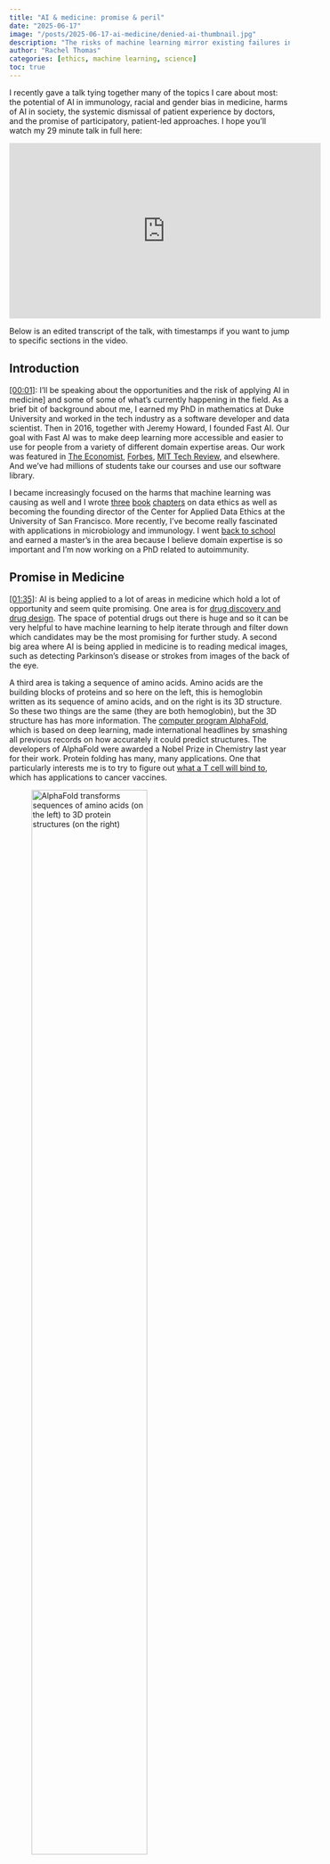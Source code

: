 ---
title: "AI & medicine: promise & peril"
date: "2025-06-17"
image: "/posts/2025-06-17-ai-medicine/denied-ai-thumbnail.jpg"
description: "The risks of machine learning mirror existing failures in the medical system."
author: "Rachel Thomas"
categories: [ethics, machine learning, science]
toc: true
---

I recently gave a talk tying together many of the topics I care about most: the potential of AI in immunology, racial and gender bias in medicine, harms of AI in society, the systemic dismissal of patient experience by doctors, and the promise of participatory, patient-led approaches.  I hope you'll watch my 29 minute talk in full here:

<center>
<iframe width="560" height="315" src="https://www.youtube.com/embed/Stg2UfsGALY?si=zn0fa0Kz3IDB9rqy" title="YouTube video player" frameborder="0" allow="accelerometer; autoplay; clipboard-write; encrypted-media; gyroscope; picture-in-picture; web-share" referrerpolicy="strict-origin-when-cross-origin" allowfullscreen></iframe>
</center>

Below is an edited transcript of the talk, with timestamps if you want to jump to specific sections in the video.

## Introduction

[\[00:01\]](https://www.youtube.com/watch?v=Stg2UfsGALY&t=0s): I'll be speaking about the opportunities and the risk of applying AI in medicine] and some of some of what's currently happening in the field. As a brief bit of background about me, I earned my PhD in mathematics at Duke University and worked in the tech industry as a software developer and data scientist. Then in 2016, together with Jeremy Howard, I founded Fast AI. Our goal with Fast AI was to make deep learning more accessible and easier to use for people from a variety of different domain expertise areas. Our work was featured in [The Economist](https://www.economist.com/business/2018/10/27/new-schemes-teach-the-masses-to-build-ai), [Forbes](https://www.forbes.com/sites/mariyayao/2017/04/10/why-we-need-to-democratize-ai-machine-learning-education/), [MIT Tech Review](https://www.technologyreview.com/2018/08/10/141098/small-team-of-ai-coders-beats-googles-code/), and elsewhere. And we've had millions of students take our courses and use our software library.

I became increasingly focused on the harms that machine learning was causing as well and I wrote [three](https://www.bostonreview.net/product/redesigning-ai-spring-2021/) [book](https://www.amazon.com/Deep-Learning-Coders-fastai-PyTorch/dp/1492045527) [chapters](https://www.oreilly.com/library/view/97-things-about/9781492072652/) on data ethics as well as becoming the founding director of the Center for Applied Data Ethics at the University of San Francisco. More recently, I've become really fascinated with applications in microbiology and immunology. I went [back to school](https://rachel.fast.ai/posts/2023-02-07-school-immunology/) and earned a master's in the area because I believe domain expertise is so important and I'm now working on a PhD related to autoimmunity.

## Promise in Medicine

[\[01:35\]](https://www.youtube.com/watch?v=Stg2UfsGALY&t=94s): AI is being applied to a lot of areas in medicine which hold a lot of opportunity and seem quite promising. One area is for [drug discovery and drug design](https://rachel.fast.ai/posts/2024-04-03-ai-antibiotics/). The space of potential drugs out there is huge and so it can be very helpful to have machine learning to help iterate through and filter down which candidates may be the most promising for further study. A second big area where AI is being applied in medicine is to reading medical images, such as detecting Parkinson's disease or strokes from images of the back of the eye. 

A third area is taking a sequence of amino acids. Amino acids are the building blocks of proteins and so here on the left, this is hemoglobin written as its sequence of amino acids, and on the right is its 3D structure. So these two things are the same (they are both hemoglobin), but the 3D structure has has more information. The [computer program AlphaFold](https://www.youtube.com/watch?v=pB0RxG1NdtA&list=PLtmWHNX-gukLirebdPH8lla41SS78kjLD&index=5), which is based on deep learning, made international headlines by smashing all previous records on how accurately it could predict structures. The developers of AlphaFold were awarded a Nobel Prize in Chemistry last year for their work. Protein folding has many, many applications. One that particularly interests me is to try to figure out [what a T cell will bind to](https://rachel.fast.ai/posts/2024-07-09-t-cells/), which has applications to cancer vaccines. 

![AlphaFold transforms sequences of amino acids (on the left) to 3D protein structures (on the right)](hemoglobin.gif){width=70%}

## What is Machine Learning?

[\[04:18\]](https://www.youtube.com/watch?v=Stg2UfsGALY&t=257s): Let me step back for a moment. I have shared some areas that are quite promising to think about of AI and medicine. But what what is AI? What is machine learning? AI is a pretty pretty wide umbrella, and I'm going to focus on deep learning, which is a subfield of machine learning. Let's go all the way back to the 1950s, when IBM researcher Arthur Samuel coined the term machine learning. 

A rules-based approach, which is not using machine learning, involves handcrafting relevant rules. And if you didn't want to use machine learning, you could teach a computer to play checkers by programming the rules of checkers into the computer. Arthur Samuel had a different idea, which is that he didn't want to **teach a computer to play checkers**, he wanted to **teach a computer to *learn* to play checkers** from previous data. [Arthur wrote](https://ieeexplore.ieee.org/document/5392560) that instead of specifying in "minute and exact detail" what a computer can do, that he would rather have it learn from data. To apply this to this problem I mentioned earlier of protein folding, rules-based approaches often had scores about hydrogen bonds or different biochemical properties that are that are well known, whereas approaches such as AlphaFold rely on previous protein structures. 

![Arthur Samuel coined the term "machine learning" in 1959.  Image: IBM Watson Media](samuel.jpg){width=70%}

Machine learning algorithms LEARN to match inputs to outputs. And so for this reason, it's very important to think about what your inputs are and what your outputs are. This is crucial. A lot depends on the input data. I want you all to keep this in mind when people are trying to sell you something because there's a lot of snake oil out there, as well as often people may overhype discoveries, so you need to really think about the nature and quality of the input data and if what's being claimed is even plausible.

Another key moment in the history of machine learning and of deep learning in particular comes from the late 1980s when Yann LeCun and a team developed a deep learning algorithm for the US Postal Service. Deep learning refers to multi-layered neural networks, a family of algorithms, and it involves a lot of matrix math. They used this algorithm to identify handwritten zip codes because the US Postal Service wanted a computer program that could sort letters. It is very useful to automatically sort letters by zip code. However, people have messy handwriting and tere are a bunch of different ways you can write each digit. Yann LeCun used multi-layered neural networks or deep learning to do this. And now when we hear about breakthroughs in AI in the news, typically they're using deep learning.

## Why now?

[\[07:35\]](https://www.youtube.com/watch?v=Stg2UfsGALY&t=453s): And so even though this dates back decades, it's really only since 2012 that we've reached this popular moment in deep learning where it's being applied much more broadly. It's achieving unprecedented success on a number a number of tasks. And there are three key components of why this is happening now:

1. One is the existence of large enough data sets to train these algorithms. ImageNet is a key example of a data set of images that was curated for a competition. 
2. Compute power, in the form of GPUs. GPU stands for graphic graphics processing unit and it's what's used to render video games. The video gaming industry really pushed the computer development along that has been useful for deep learning as well because it's the same same types of calculations.
3. Algorithmic advances have made it more feasible to to train and use deep learning. Pictured below is the algorithm behind AlexNet, which won the 2012 ImageNet competition. 

![Three key ingredients to the deep learning revolution: GPUs, large datasets, and algorithmic advances](why-now.jpg){width=70%}

I was living in San Francisco in 2012 and saw that this seemed like a very promising and exciting area. However, there were a lot of barriers to entry at the time. You had to have done your PhD with a small handful of advisors and a lot of the practical knowledge was not being written down. People would publish theoretical math papers based on it, but it was hard to hard to learn practical details to implement it for yourself if you were outside a few elite institutions.

## fast.ai

[\[09:33\]](https://youtu.be/Stg2UfsGALY?si=Ey1SkG04yyksU5Mb&t=552): So in 2016, Jeremy Howard and I started Fast AI to try to address this problem. We really wanted to get experts from all sorts of domains able to use this technology and to focus on the practical side of how to implement this in code. Most people that took our course, I'll sometimes refer to them as students, but they were working professionals doing this in their part-time, wanting to apply deep learning to the field they were already working in or to pivot their careers. Many went on to get jobs at top top tech companies, to start their own startups, or to work in research. There are a wide range of applications and a wide range of different fields where they've applied deep learning.

Our focus was quite unusual in that we were interested in people with limited resources, which is most of the world. The focus of big tech companies is often on experiments that cost $50 million worth of computer time, which almost nobody can do. We were interested in what you can do if you have very little compute power and limited resources and are working in unusual domains that are outside the focus of the the tech industry. This can actually be an advantage. [Resource constraints can drive creativity](https://www.fast.ai/posts/2018-04-30-dawnbench-fastai.html).

In fact, in 2018 a team of Fast AI students beat teams from Google and Intel that had access to way more resources than we did. And the reason behind this is that our constraints forced more creative solutions. I think there's often a misconception of if you're trying to do something that's more accessible or reaching people from non-traditional backgrounds that it must be watered down or that it's not state-of-the-art. This win of Fast AI over Google and Intel in a competition hosted by Stanford was covered in the [MIT Tech Review](https://www.technologyreview.com/2018/08/10/141098/small-team-of-ai-coders-beats-googles-code/) and [The Verge](https://www.theverge.com/2018/5/7/17316010/fast-ai-speed-test-stanford-dawnbench-google-intel). I'm really proud of our students for that. And I love the idea of getting people from different domains using deep learning because you know about problems that nobody else knows about. And that's that's really important.

![News coverage of fast.ai's win](dawnbench.jpg){width=75%}

A question I have been asked many times over the years is, "isn't this dangerous to make AI accessible to more people?" or "Don't you worry about it falling into the wrong hands?" And while it's not implicit in these questions, there's often an assumption that as long as only billion-dollar elite corporations have access to this, we'll all be safe, that these are the more ethical stewards of this technology. And I really disagree with that. In fact, I think it's quite dangerous to have a very homogeneous and elite group in the tech industry creating creating things that impact the entire world. Having greater diversity and more backgrounds is important and very powerful.

## ML centralizes power

[\[13:39\]](https://www.youtube.com/watch?v=Stg2UfsGALY&t=816s): That said, there is a lot that can and is going wrong, and people that are being harmed. And in many cases these harms can be caused by people from from elite companies or institutions. I spent many years studying and writing about the harms, looking at different case studies, and seeing patterns of key risks in machine learning. A lot of harms fall under this property that machine learning often has the effect of centralizing power. And it does this in several ways.

One is that it can be used at massive scale and cheaply. And that's often the appeal; it can be used for for cost cutting endeavors, but those often involve a centralization of power. It's often implemented with no system for recourse and no way to identify or correct mistakes. It's adding another node of complexity to systems which can be used to evade responsibility. I'll give examples of all of these in a moment. As systems become more complex, there's another finger to point to and say, "well, it's the algorithm's fault", which then if nobody feels responsible that doesn't lead to to systems with good outcomes. It can create feedback loops where it causes an outcome and then amplifies it. I'll speak about that in more detail in a moment. Sometimes people will say, "yes, machine learning is biased, but so are humans". But there are published cases where machine learning amplifies biases from humans making them even larger.

## Real world harms

[\[15:34\]](https://www.youtube.com/watch?v=Stg2UfsGALY&t=934s): A case study that I return to often comes from [an algorithm that's used in many US states](https://www.theverge.com/2018/3/21/17144260/healthcare-medicaid-algorithm-arkansas-cerebral-palsy) to determine home healthcare benefits. And when it was implemented in one state, there was a bug in the code. This software error incorrectly cut care for people with cerebral palsy. And so people like this woman, [Tammy Dobs, who's featured here](https://www.youtube.com/watch?v=Stg2UfsGALY&t=964s), had drastic and devastating cuts in her care that really impacted her quality of life to suddenly lose this care. And she she was given no explanation. She was like, "Why has this happened?" And they're just like, "Well, that's what that's what the algorithm said."  Although she didn't just need an explanatio, what she needed was actionable recourse. She needed a way to get this reverted and to receive her care again.

Eventually there was a lengthy court case and they discover the software bug. The patients got their care reinstated. But that is that is not an ideal process at all that they had to go all this time without care. This is actually a common issue: systems are implemented with no way to identify and address mistakes. I also want to point out that it was patients with cerebral palsy who noticed the air first. And that the people who are directly impacted noticed the error and they had no way to surface that information to anyone that would listen. More recently, there has been investigations into how [Medicare Advantage is using AI algorithms](https://www.statnews.com/2023/03/13/medicare-advantage-plans-denial-artificial-intelligence/) to cut needed care.

![STAT news coverage of how Medicare Advantage uses AI to deny needed care](denied-by-ai.jpg){width=70%}

This is not unique to the US. I live in Australia and we have had a scandal with Robodebt. This software was implemented by the government to determine if people had been overpaid welfare benefits and then automatically issue them debts that they had to pay back. And the way Robodebt was implemented was later found to be unlawful and used incorrect calculations. It was also set up where the burden of proof was almost impossibly high of what people needed to try to appeal. This ruined lives, including [leading to suicides](https://www.theguardian.com/australia-news/2023/feb/20/platitudes-and-false-words-mother-of-robodebt-victim-who-took-own-life-tells-inquiry-of-government-stonewalling). Robodebt happened at a massive scale. The Australian government went from issuing 20,000 debts per year to 20,000 debts per week. That's a [50x scale up](https://www.theguardian.com/australia-news/2020/may/29/robodebt-government-to-repay-470000-unlawful-centrelink-debts-worth-721m). There are also a lot of examples from across the EU as well. Human Rights Watch has written a thorough report on this, [How the EU’s Flawed Artificial Intelligence Regulation Endangers the Social Safety Net](https://www.hrw.org/news/2021/11/10/how-eus-flawed-artificial-intelligence-regulation-endangers-social-safety-net).

## Feedback Loops

[\[19:28\]](https://www.youtube.com/watch?v=Stg2UfsGALY&t=1168s): Feedback loops are another mechanism of centralization of power. Police departments use software to recommend how many police officers they should send to different neighborhoods of you know, we think there's going to be more crime in X neighborhood and less crime in Y neighborhood, so let's send more police to X. **However, algorithms don't just make predictions, they help determine outcomes.** And if you send more police to a neighborhood, they are likely to make more arrests in that neighborhood than a neighborhood where there are no police. That data gets fed back into the algorithm. And so the algorithm might say, "Wow, you're making a lot of arrests in neighborhood X. Send even more police there." And you start [creating outcomes and and amplifying them into runaway loops](https://proceedings.mlr.press/v81/ensign18a.html).

This same dynamic of feedback loops shows up in recommendation systems. YouTube recommends videos for you that will often start autoplaying. The YouTube algorithm learned that showing people conspiracy theories often gets them to [watch even more conspiracy theories](https://www.wired.com/story/the-toxic-potential-of-youtubes-feedback-loop/). "Wow, you liked this conspiracy theory. Here's some more!" Because if people get hooked on conspiracy theories, they want to watch more. And this is true of many recommendation systems across different social media platforms and media platforms.

![Algorithms don't just make predictions; they determine and amplify outcomes](feedback-loop.jpg){width=70%}

To recap, we've seen this centralizing effect. Machine learning centralizes power because it can:

- be used at massive scale, cheaply
- be implemented with no system for recourse & no way to identify mistakes
- be used to evade responsibility
- create feedback loops 
- amplify, not just encode, bias

The risks of machine learning mirror existing shortcomings in medical system. Disempowerment is already a problem in medicine, and I really worry about how AI could make it worse. And so stepping stepping away from the machine learning for a moment, I want to talk about how how this problem shows up in medicine.

## Failures of the Medical System

[\[22:01\]](https://www.youtube.com/watch?v=Stg2UfsGALY&t=1321s): Dr. Ilene Ruhoy is a neurologist. She's an MD PhD and she developed a 7 cm brain tumor. She was experiencing a variety of disturbing neurological symptoms. She knew something was wrong, but when she went to the doctor, and she went to multiple doctors, [she recounts](https://www.washingtonpost.com/wellness/interactive/2022/women-pain-gender-bias-doctors/), "I was told I knew too much, that I was working too hard, that I was stressed out, that I was anxious." They were dismissing her symptoms. And this went on for months. Eventually, eventually she did get the MRI, although her tumor was likely much larger at that point than if it had been diagnosed earlier, and got got rushed into emergency surgery. However, this is not not a one-off case.

![Gender and racial bias in medicine is well-documented across a range of diseases](bias-studies.jpg){width=70%}

There are studies on this. Almost [1 in 3 patients with brain tumors](https://www.bbc.com/future/article/20180523-how-gender-bias-affects-your-healthcare) had to visit doctors at least five times before they received an accurate diagnosis. It can be exciting to hear about AI that can can read MRIs accurately, but that's not going to help patients whose doctors won't take their symptoms seriously enough to order an MRI in the first place. This is not unique to brain tumors. Gender and racial bias are common in medicine. This is well documented and impacts everything from cancer diagnosis delays to how much pain medication is given. As I said before, machine learning is all about matching input data to outputs. Keep in mind this [input data is very much going to be shaped](https://www.bostonreview.net/articles/rachel-thomas-medicines-machine-learning-problem/) by the patients who are misdiagnosed, the patients who were incorrectly dismissed or didn't have their symptoms taken seriously.

## A Deeper Problem than Bias

[\[24:06\]](https://www.youtube.com/watch?v=Stg2UfsGALY&t=1446s): I believe that the problem is actually much deeper than bias. And bias is huge, but fundamentally, we're talking about the relationship between [patient expertise and medical authority](https://academic.oup.com/jmp/article-abstract/49/1/58/7329090?redirectedFrom=fulltext) here. Knowledge is often seen as a one directional flow from doctor to patient, without recognition of patient knowledge.  The forms that patient expertise take can really vary. Patient expertise can be an umbrella term to include everything from the lived experience of knowing what is going on in your body to also including the patients that are out there reading lots of medical papers and keeping up on the literature. There are patients that are even publishing medical medical papers. And I'll give a few examples of that in a moment. A lot of this comes back to the question of whose expertise was or wasn't included in the design and construction of these these systems. And this is an issue in machine learning as well, even for non-medical applications, about whose expertise is not included.  Machine learning systems can [fail catastrophically](https://research.google/pubs/everyone-wants-to-do-the-model-work-not-the-data-work-data-cascades-in-high-stakes-ai/) when expertise from those closest to the problem is not included.

![Whose expertise wasn't included?](whose-expertise-2.jpg){width=70%}

## A Path Forward

[\[25:37\]](https://www.youtube.com/watch?v=Stg2UfsGALY&t=1537s): I want to end with some examples that give me hope. One of the best events I've attended in the past several years was the [Participatory Approaches to Machine Learning workshop from ICML 2020](https://participatoryml.github.io/). It is all online, so you can access the talks and papers. The organizers of this workshop were interested in seeking more cooperative, more democratic, more participatory approaches for how machine learning systems can can be designed and operated. We really need to consider how all stakeholders, including the people who will be most impacted, can and should be involved in in the creation and running of ML systems.

Pratyusha Kalluri, who's an AI researcher, wrote an excellent article titled, "[Don't ask if AI is good or fair. Ask how it shifts power](https://www.nature.com/articles/d41586-020-02003-2)." Who is going to have more or less power after after particular AI systems are implemented? That's what really poses poses a risk for exploitation.

On the medical side, something that really gives me hope is to see efforts of patient-led research. Here is a neat paper that came out just six months ago, where the author of the paper has long COVID and she also has a doctorate in pharmacology. She surveyed [4,000 patients about over 150 different treatments](https://www.medrxiv.org/content/10.1101/2024.11.27.24317656v1.full-text) that they've tried, and together with her co-authors did clustering of different subtypes of symptoms. She brought a deep knowledge that comes from being an informed and active patient that is plugged into patient communities. I love to see this type of research. There's also a [Patient-Led Research Collaborative](https://patientresearchcovid19.com/publication/) that is publishing innovative work. The way the risks of machine learning mirror existing shortcomings in medicine and the potential negative negative synergy of how those could combine scares me. I look towards ideas of participatory approaches to machine learning and to patient-led research as sources of hope of how we might be able to to do this in more constructive ways.

So with that, if you have any thoughts or questions, I hope you'll join me in the comment section below. Thank you.

## Related Reading:

- [AI and Power: The Ethical Challenges of Automation, Centralization, and Scale](https://rachel.fast.ai/posts/2023-05-16-ai-centralizes-power/) - a deeper dive into how AI centralizes power
- [Gaps and Risks of AI in the Life Sciences](https://rachel.fast.ai/posts/2024-09-10-gaps-risks-science/)
- [AI and Immunology](https://rachel.fast.ai/posts/2024-11-20-ai-immunology/)

You can subscribe to be notified of new blog posts by submitting your email below:

<script type="text/javascript" src="https://campaigns.zoho.com.au/js/zc.iframe.js"></script>
<iframe scrolling="no" frameborder="0" id="iframewin" width="100%" height="100%" src="https://zcmp-pd.maillist-manage.com.au/ua/Optin?od=11d0c075b7ed49&zx=11a17553b1&tD=156971d471c7b09&sD=156971d471c7cb3"></iframe>
